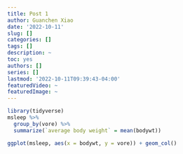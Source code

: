 ```yaml
---
title: Post 1
author: Guanchen Xiao
date: '2022-10-11'
slug: []
categories: []
tags: []
description: ~
toc: yes
authors: []
series: []
lastmod: '2022-10-11T09:39:43-04:00'
featuredVideo: ~
featuredImage: ~
---
```

```r
library(tidyverse)
msleep %>%
  group_by(vore) %>%
  summarize(`average body weight` = mean(bodywt))

ggplot(msleep, aes(x = bodywt, y = vore)) + geom_col()
```

